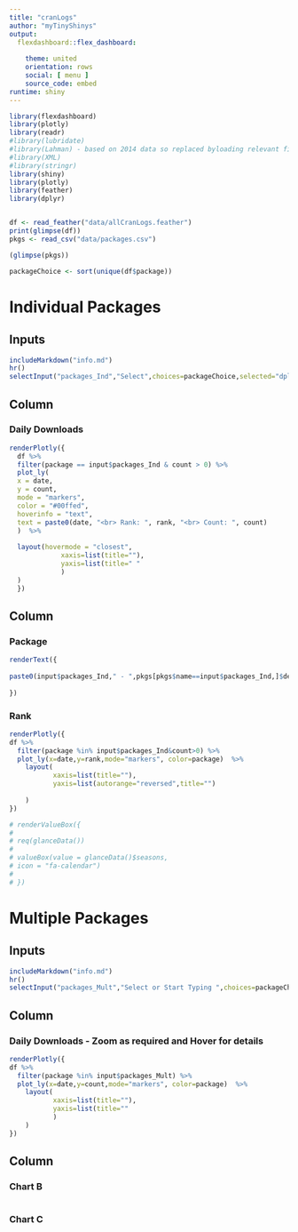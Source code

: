 ```yaml
---
title: "cranLogs"
author: "myTinyShinys"
output: 
  flexdashboard::flex_dashboard:
    
    theme: united
    orientation: rows
    social: [ menu ]
    source_code: embed
runtime: shiny
---
```


```r
library(flexdashboard)
library(plotly)
library(readr)
#library(lubridate)
#library(Lahman) - based on 2014 data so replaced byloading relevant files
#library(XML)
#library(stringr)
library(shiny)
library(plotly)
library(feather)
library(dplyr)


df <- read_feather("data/allCranLogs.feather")
print(glimpse(df))
pkgs <- read_csv("data/packages.csv")

(glimpse(pkgs))

packageChoice <- sort(unique(df$package))


```


Individual Packages
===================================== 

Inputs {.sidebar data-width=250}
-------------------------------------

``` r
includeMarkdown("info.md")
hr()
selectInput("packages_Ind","Select",choices=packageChoice,selected="dplyr", multiple=FALSE, selectize=FALSE, size = 10)

```

Column {data-width=650}
-----------------------------------------------------------------------

### Daily Downloads 

```r


renderPlotly({
  df %>%
  filter(package == input$packages_Ind & count > 0) %>%
  plot_ly(
  x = date,
  y = count,
  mode = "markers",
  color = "#00ffed",
  hoverinfo = "text",
  text = paste0(date, "<br> Rank: ", rank, "<br> Count: ", count)
  )  %>%
 
  layout(hovermode = "closest",
             xaxis=list(title=""),
             yaxis=list(title=" "
             )
  )
  })


```

Column {data-width=350}
-----------------------------------------------------------------------

### Package

```r

renderText({
  
paste0(input$packages_Ind," - ",pkgs[pkgs$name==input$packages_Ind,]$description)
  
})

```

### Rank

```r

renderPlotly({
df %>% 
  filter(package %in% input$packages_Ind&count>0) %>% 
  plot_ly(x=date,y=rank,mode="markers", color=package)  %>% 
    layout(
           xaxis=list(title=""),
           yaxis=list(autorange="reversed",title="")
           
    ) 
})

# renderValueBox({
#   
# req(glanceData())
# 
# valueBox(value = glanceData()$seasons,
# icon = "fa-calendar")
# 
# })

```


Multiple Packages
===================================== 

Inputs {.sidebar data-width=250}
-------------------------------------

``` r
includeMarkdown("info.md")
hr()
selectInput("packages_Mult","Select or Start Typing ",choices=packageChoice,selected=c("rbokeh","ggvis","plotly","iplots","rggobi","googlevis"), multiple=TRUE)

```

Column {data-width=650}
-----------------------------------------------------------------------

### Daily Downloads - Zoom as required and Hover for details

```r


renderPlotly({
df %>% 
  filter(package %in% input$packages_Mult) %>% 
  plot_ly(x=date,y=count,mode="markers", color=package)  %>% 
    layout(
           xaxis=list(title=""),
           yaxis=list(title=""
           )
    ) 
})


```

Column {data-width=350}
-----------------------------------------------------------------------

### Chart B

```r

```

### Chart C

```r

```

